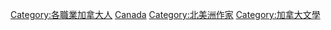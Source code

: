 {{Catnav|頁面分類|各種主題的頁面分類|按國家分類|各國人物|各國作家}}
{{Catnav|頁面分類|各種主題的頁面分類|按國家分類|各國人物|加拿大人}}
{{Catnav|頁面分類|人物|各國人物|各國作家}}
{{Catnav|頁面分類|人物|各國人物|加拿大人}}
{{Commons category|Writers from Canada}}

[[Category:各職業加拿大人|Category:各職業加拿大人]]
[[Category:各國作家|Canada]]
[[Category:北美洲作家|Category:北美洲作家]]
[[Category:加拿大文學|Category:加拿大文學]]